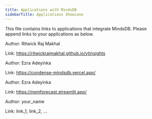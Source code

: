 ```yaml
---
title: Applications with MindsDB
sidebarTitle: Applications Showcase
---
```


This file contains links to applications that integrate MindsDB. Please append links to your applications as below.

<Card title="YouTube Insights" icon="link" href="https://github.com/ritwickrajmakhal/youtube-insights">
  Author: Ritwick Raj Makhal

  Link: https://ritwickrajmakhal.github.io/ytinsights
</Card>

<Card title="Condense" icon="link" href="https://github.com/adeyinkaezra123/condense">
  Author: Ezra Adeyinka

  Link: https://condense-mindsdb.vercel.app/
</Card>

<Card title="NpmForecast" icon="link" href="https://github.com/adeyinkaezra123/npmforecast">
  Author: Ezra Adeyinka

  Link: https://npmforecast.streamlit.app/
</Card>

<Card title="App Name" icon="link" href="https://github.com/mindsdb/mindsdb">
  Author: your_name

  Link: link_1, link_2, ...
</Card>
